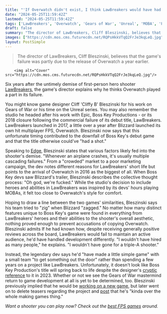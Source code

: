 ```yaml
---
title: "'If Overwatch didn't exist, I think LawBreakers would have had a shot': Gears of War lead blames Blizzard's hero shooter for his failed FPS"
date: "2024-05-25T11:59:42Z"
lastmod: "2024-05-25T11:59:42Z"
tags: ['LawBreakers', 'Overwatch', 'Gears of War', 'Unreal', 'MOBA', 'FPS']
draft: false
summary: "The director of LawBreakers, Cliff Bleszinski, believes that the game's failure was partly due to the release of Overwatch a year earlier."
images: ["https://cdn.mos.cms.futurecdn.net/RQPsHkkVTqQ2FrJe3kqLeQ.jpg"]
layout: PostSimple
---
```

> The director of LawBreakers, Cliff Bleszinski, believes that the game's failure was partly due to the release of Overwatch a year earlier.


        <img alt="Cover" src="https://cdn.mos.cms.futurecdn.net/RQPsHkkVTqQ2FrJe3kqLeQ.jpg"/>
        
Six years after the untimely demise of first-person hero shooter [<u>LawBreakers</u>](https://www.gamesradar.com/lawbreakers-review/), the game's director explains why he thinks Overwatch played a part in its failure.

You might know game designer Cliff 'Cliffy B' Bleszinski for his work on Gears of War or his time on the Unreal series. You may also remember the studio he headed after his work with Epic, Boss Key Productions - or its 2018 closure following the commercial failure of its debut title, LawBreakers. LawBreakers launched in 2017, a little over a year after Blizzard launched its own hit multiplayer FPS, Overwatch. Bleszinski now says that this unfortunate timing contributed to the downfall of Boss Key's debut game and that the title otherwise could've "had a shot."

Speaking to [<u>Edge</u>](https://www.gamesradar.com/edge/), Bleszinski states that various factors likely fed into the shooter's demise. "Whenever an airplane crashes, it's usually multiple cascading failures." From a "crowded" market to a poor marketing campaign, the dev notes different reasons for LawBreakers' short life but points to the arrival of Overwatch in 2016 as the biggest of all. When Boss Key devs saw Blizzard's trailer, Bleszinski describes the collective thought process: "Oh god, we're fucked." While the studio's decision to include heroes and abilities in LawBreakers was inspired by its devs' hours playing MOBAs, it felt too close to Overwatch's style for comfort.

Hoping to draw a line between the two games' similarities, Bleszinski says his team tried to "zig" when Blizzard "zagged." No matter how many distinct features unique to Boss Key's game were found in everything from LawBreakers' heroes and their abilities to the shooter's overall aesthetic, nothing proved enough to prevent accusations of copying Overwatch. Bleszinski admits If he had known how, despite receiving generally positive reviews across the board, LawBreakers would fail to maintain an active audience, he'd have handled development differently. "I wouldn't have hired as many people," he explains. "I wouldn't have gone for a triple-A shooter."

Instead, the legendary dev says he'd "have made a little simple game" with a small team "to get something out the door" rather than spending a few years on a project like LawBreakers. Unfortunately, it doesn't look like Boss Key Production's title will spring back to life despite the designer's [<u>cryptic reference</u>](https://www.gamesradar.com/gears-of-war-designer-makes-cryptic-reference-to-his-long-dead-fps-game/) to it in 2023. Whether or not we see the Gears of War mastermind return to game development at all is yet to be determined, too. Bleszinski previously implied that he would be [<u>working on a new game</u>](https://www.gamesradar.com/gears-of-war-designer-cliff-bleszinski-is-working-on-a-new-game/), but later went on to delete teasers regarding the project and [<u>post</u>](https://twitter.com/therealcliffyb/status/1649836941326577665) that he's "kinda over the whole making games thing."

*Want a shooter you can play now? Check out the *[<em>best FPS games</em>](https://www.gamesradar.com/best-fps-games/)* around.*
        